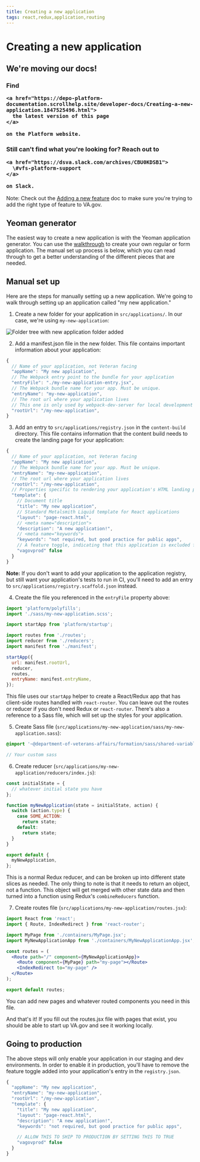 ```yaml
---
title: Creating a new application
tags: react,redux,application,routing
---
```


# Creating a new application

<div class="deprecation-message">
  <h2>We're moving our docs!</h2>

  <h3>
    Find 

    <a href="https://depo-platform-documentation.scrollhelp.site/developer-docs/Creating-a-new-application.1847525496.html">
      the latest version of this page
    </a>

    on the Platform website.
  </h3>

  <h3>
    Still can't find what you're looking for? Reach out to 

    <a href="https://dsva.slack.com/archives/CBU0KDSB1">
      \#vfs-platform-support
    </a>

    on Slack.
  </h3>
</div>

Note: Check out the [Adding a new feature](/getting-started/common-tasks/new-feature) doc to make sure you're trying to add the right type of feature to VA.gov.

## Yeoman generator

The easiest way to create a new application is with the Yeoman application generator. You can use the [walkthrough](/platform/tools/generator) to create your own regular or form application. The manual set up process is below, which you can read through to get a better understanding of the different pieces that are needed.

## Manual set up

Here are the steps for manually setting up a new application. We're going to walk through setting up an application called "my new application."

1. Create a new folder for your application in `src/applications/`. In our case, we're using `my-new-application`:

![Folder tree with new application folder added](../../../images/getting-started/new-application-folder.png)

2. Add a manifest.json file in the new folder. This file contains important information about your application:

```js
{
  // Name of your application, not Veteran facing
  "appName": "My new application",
  // The Webpack entry point to the bundle for your application
  "entryFile": "./my-new-application-entry.jsx",
  // The Webpack bundle name for your app. Must be unique.
  "entryName": "my-new-application",
  // The root url where your application lives
  // This one is only used by webpack-dev-server for local development
  "rootUrl": "/my-new-application",
}
```

3. Add an entry to `src/applications/registry.json` in the `content-build` directory. This file contains information that the content build needs to create the landing page for your application:

```js
{
  // Name of your application, not Veteran facing
  "appName": "My new application",
  // The Webpack bundle name for your app. Must be unique.
  "entryName": "my-new-application",
  // The root url where your application lives
  "rootUrl": "/my-new-application",
  // Properties specific to rendering your application's HTML landing page
  "template": {
    // Document title
    "title": "My new application",
    // Standard Metalsmith Liquid template for React applications
    "layout": "page-react.html",
    // <meta name="description">
    "description": "A new application!",
    // <meta name="keywords">
    "keywords": "not required, but good practice for public apps",
    // A feature toggle, indicating that this application is excluded from production builds
    "vagovprod" false
  }
}
```

**Note:** If you don't want to add your application to the application registry, but still want your application's tests to run in CI, you'll need to add an entry to `src/applications/registry.scaffold.json` instead.

4. Create the file you referenced in the `entryFile` property above:

```jsx
import 'platform/polyfills';
import './sass/my-new-application.scss';

import startApp from 'platform/startup';

import routes from './routes';
import reducer from './reducers';
import manifest from './manifest';

startApp({
  url: manifest.rootUrl,
  reducer,
  routes,
  entryName: manifest.entryName,
});
```

This file uses our `startApp` helper to create a React/Redux app that has client-side routes handled with `react-router`. You can leave out the routes or reducer if you don't need Redux or `react-router`. There's also a reference to a Sass file, which will set up the styles for your application.

5. Create Sass file (`src/applications/my-new-application/sass/my-new-application.sass`):

```scss
@import '~@department-of-veterans-affairs/formation/sass/shared-variables';

// Your custom sass
```

6. Create reducer (`src/applications/my-new-application/reducers/index.js`):

```js
const initialState = {
  // whatever initial state you have
};

function myNewApplication(state = initialState, action) {
  switch (action.type) {
    case SOME_ACTION:
      return state;
    default:
      return state;
  }
}

export default {
  myNewApplication,
};
```

This is a normal Redux reducer, and can be broken up into different state slices as needed. The only thing to note is that it needs to return an object, not a function. This object will get merged with other state data and then turned into a function using Redux's `combineReducers` function.

7. Create routes file (`src/applications/my-new-application/routes.jsx`):

```jsx
import React from 'react';
import { Route, IndexRedirect } from 'react-router';

import MyPage from './containers/MyPage.jsx';
import MyNewApplicationApp from './containers/MyNewApplicationApp.jsx';

const routes = (
  <Route path="/" component={MyNewApplicationApp}>
    <Route component={MyPage} path="my-page"></Route>
    <IndexRedirect to="my-page" />
  </Route>
);

export default routes;
```

You can add new pages and whatever routed components you need in this file.

And that's it! If you fill out the routes.jsx file with pages that exist, you should be able to start up VA.gov and see it working locally.

## Going to production

The above steps will only enable your application in our staging and dev environments. In order to enable it in production, you'll have to remove the feature toggle added into your application's entry in the `registry.json`.

```js
{
  "appName": "My new application",
  "entryName": "my-new-application",
  "rootUrl": "/my-new-application",
  "template": {
    "title": "My new application",
    "layout": "page-react.html",
    "description": "A new application!",
    "keywords": "not required, but good practice for public apps",

    // ALLOW THIS TO SHIP TO PRODUCTION BY SETTING THIS TO TRUE
    "vagovprod" false
  }
}
```
